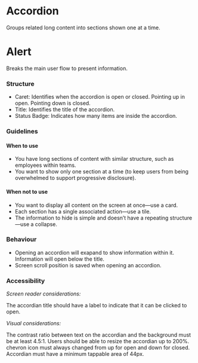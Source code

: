 ---
---


# Accordion

Groups related long content into sections shown one at a time.

# Alert

Breaks the main user flow to present information.

<FigmaExample
  iframeUrl="https://www.figma.com/embed?embed_host=share&url=https%3A%2F%2Fwww.figma.com%2Ffile%2FYFQOTSiD1G8bLeGkNkTcVJ%2FComponents%253A-Mobile-Apps%3Ftype%3Ddesign%26node-id%3D416%253A13484%26mode%3Ddesign%26t%3DL1S6uSkLrYHzSLTM-1"
  height="600"
/>

### Structure

- Caret: Identifies when the accordion is open or closed. Pointing up in open. Pointing down is closed.
- Title: Identifies the title of the accordion.
- Status Badge: Indicates how many items are inside the accordion.

### Guidelines

#### When to use

- You have long sections of content with similar structure, such as employees within teams.
- You want to show only one section at a time (to keep users from being overwhelmed to support progressive disclosure).

#### When not to use

- You want to display all content on the screen at once—use a card.
- Each section has a single associated action—use a tile.
- The information to hide is simple and doesn’t have a repeating structure—use a collapse.

### Behaviour

- Opening an accordion will exapand to show information within it. Information will open below the title.
- Screen scroll position is saved when opening an accordion.

### Accessibility

_Screen reader considerations:_

The accordian title should have a label to indicate that it can be clicked to open.

_Visual considerations:_

The contrast ratio between text on the accordian and the background must be at least 4.5:1.
Users should be able to resize the accordian up to 200%.
chevron icon must always changed from up for open and down for closed.
Accordian must have a minimum tappable area of 44px.
